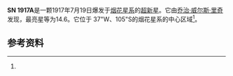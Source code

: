 {{Infobox Supernova
| name = SN 1917A
| image = 
| caption = 
| epoch = 
| type = 
| SNRtype = 
| host = [[烟花星系|烟花星系]]（NGC 6946）<ref name=seds>{{Citation |last1=Frommert |first1=Hartmut |last2=Kronberg |first2=Christine |date=9 March 2009 |url=http://messier.seds.org/xtra/ngc/n6946.html |title=NGC 6946 |accessdate=31 August 2011 |archive-date=2015-05-09 |archive-url=https://web.archive.org/web/20150509155950/http://messier.seds.org/xtra/ngc/n6946.html |dead-url=no }}</ref>
| constellation = [[仙王座|仙王座]]<ref name=seds />
| ra = 
| dec = 
| gal =
| discovery = 1917年7月19日<ref name=seds />
| iauc =
| mag_v = 14.6<ref name=seds />
| distance = 
| progenitor = 
| progenitor_type = 
| b-v = 
| notes =
}}
'''SN 1917A'''是一颗1917年7月19日爆发于[[NGC_6946|烟花星系]]的[[超新星|超新星]]。它由[[乔治·威尔斯·里奇|乔治·威尔斯·里奇]]发现，最亮星等为14.6。它位于  37"W、105"S的烟花星系的中心区域<ref name=seds />。

==参考资料==
{{reflist}}

{{star-stub}}